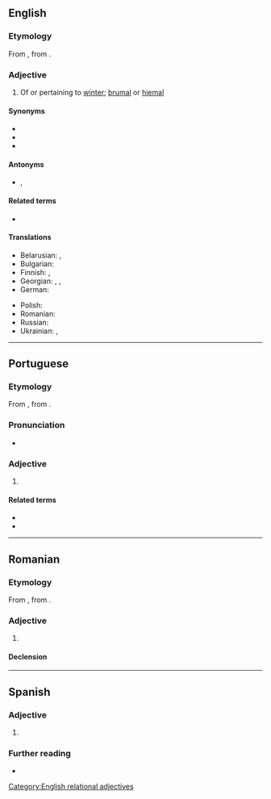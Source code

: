 ==English==

===Etymology===
From {{uder|en|la|hībernālis||wintry}}, from {{m|la|hiems||winter}}.

===Adjective===
{{en-adj}}

# Of or pertaining to [[winter]]; [[brumal]] or [[hiemal]]

====Synonyms====
* {{l|en|brumal}}
* {{l|en|hiemal}}
* {{l|en|wintry}}

====Antonyms====
* {{l|en|aestival}}, {{l|en|estival}}

====Related terms====
* {{l|en|hibernate}}

====Translations====
{{trans-top|of or pertaining to [[winter]]}}
* Belarusian: {{t|be|зімо́вы}}, {{t|be|зі́мні}}
* Bulgarian: {{t|bg|зимен}}
* Finnish: {{t+|fi|talvinen}}, {{t|fi|[[talvi]]-}}
* Georgian: {{t|ka|ზამთრის}}, {{t|ka|ზამთრული}}, {{t|ka|საზამთრო}} {{qualifier|nonstandard}}
* German: {{t|de|hibernal}} {{qualifier|archaic}}
{{trans-mid}}
* Polish: {{t+|pl|zimowy}}
* Romanian: {{t+|ro|hibernal}}
* Russian: {{t+|ru|зи́мний}}
* Ukrainian: {{t+|uk|зимо́вий}}, {{t+|uk|зимови́й}}
{{trans-bottom}}

[[Category:English relational adjectives]]
{{C|en|Winter}}

----

==Portuguese==

===Etymology===
From {{uder|pt|la|hībernālis||wintry}}, from {{m|la|hiems||winter}}.

===Pronunciation===
* {{a|PT}} {{IPA|pt|/i.βɨɾ.ˈnaɫ/}}

===Adjective===
{{pt-adj|pl=hibernais|old=1}}

# {{l|en|hibernal}}

====Related terms====
* {{l|pt|inverno}}
* {{l|pt|hibernar}}

{{C|pt|Seasons}}

----

==Romanian==

===Etymology===
From {{bor|ro|fr|hibernal}}, from {{der|ro|la|hibernalis}}.

===Adjective===
{{ro-adj}}

# {{l|en|hibernal}}

====Declension====
{{ro-decl-adj}}
----
==Spanish==

===Adjective===
{{es-adj}}

# {{l|en|hibernal}}

===Further reading===
* {{R:es:DRAE}}